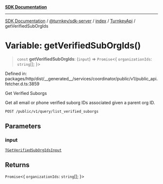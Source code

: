 [**SDK Documentation**](../../../../../../README.mdx)

***

[SDK Documentation](../../../../../../packages.mdx) / [@turnkey/sdk-server](../../../../README.mdx) / [index](../../../README.mdx) / [TurnkeyApi](../README.mdx) / getVerifiedSubOrgIds

# Variable: getVerifiedSubOrgIds()

> `const` **getVerifiedSubOrgIds**: (`input`) => `Promise`\<\{ `organizationIds`: `string`[]; \}\>

Defined in: packages/http/dist/\_\_generated\_\_/services/coordinator/public/v1/public\_api.fetcher.d.ts:3859

Get Verified Suborgs

Get all email or phone verified suborg IDs associated given a parent org ID.

`POST /public/v1/query/list_verified_suborgs`

## Parameters

### input

[`TGetVerifiedSubOrgIdsInput`](../type-aliases/TGetVerifiedSubOrgIdsInput.mdx)

## Returns

`Promise`\<\{ `organizationIds`: `string`[]; \}\>

